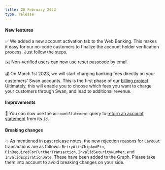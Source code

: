```yaml
---
title: 20 February 2023
type: release
---
```


#### New features

✅ We added a new account activation tab to the Web Banking.
This makes it easy for our no-code customers to finalize the account holder verification process.
Just follow the steps.

✉️ Non-verified users can now use reset passcode by email.

💰 On March 1st 2023, we will start charging banking fees directly on your customers' Swan accounts.
This is the first phase of our [billing project](/topics/accounts/billing).
Ultimately, this will enable you to choose which fees you want to charge your customers through Swan, and lead to additional revenue.

#### Improvements

📃 You can now use the `accountStatement` query to [return an account statement](/topics/accounts#statements) from its `id`.

#### Breaking changes

💥 As mentioned in past release notes, the new rejection reasons for `CardOut` transactions are as follows: `RetryWithChipAndPin`, `PinRequiredForFurtherTransaction`, `InvalidSecurityNumber`, and `InvalidExpirationDate`.
These have been added to the Graph.
Please take them into account to avoid breaking changes on your side.
